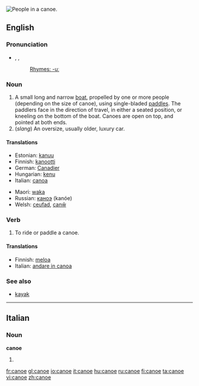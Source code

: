 [[Image:Muskoka canoe.jpg|thumb|right|People in a canoe.]]
{{wikipedia}}
==English==

===Pronunciation===
*{{AHD|kə-no͞o'}}, {{IPA|/kəˈnuː/}}, {{SAMPA|/k@"nu:/}}
*: [[Rhymes:English:-uː|Rhymes: -uː]]

===Noun===
{{en-noun}}

# A small long and narrow [[boat]], propelled by one or more people (depending on the size of canoe), using single-bladed [[paddle]]s. The paddlers face in the direction of travel, in either a seated position, or kneeling on the bottom of the boat. Canoes are open on top, and pointed at both ends.
# (''slang'') An oversize, usually older, luxury car.

====Translations====
{{top}}
*Estonian: [[kanuu]]
*Finnish: [[kanootti]]
*German: [[Canadier]]
*Hungarian: [[kenu]]
*Italian: [[canoa]] {{f}}
{{mid}}
*Maori: [[waka]]
*Russian: [[каноэ]] (kanóe) {{n}}
*Welsh: [[ceufad]], [[canŵ]]
{{bottom}}

===Verb===
{{en-verb|canoe|d}}

# To ride or paddle a canoe.

====Translations====
{{top}}
*Finnish: [[meloa]]
*Italian: [[andare in canoa]]
{{mid}}
{{bottom}}

===See also===
*[[kayak]]

----

==Italian==

===Noun===
'''canoe'''

# {{plural of|[[canoa]]}}

[[fr:canoe]]
[[gl:canoe]]
[[io:canoe]]
[[it:canoe]]
[[hu:canoe]]
[[ru:canoe]]
[[fi:canoe]]
[[ta:canoe]]
[[vi:canoe]]
[[zh:canoe]]